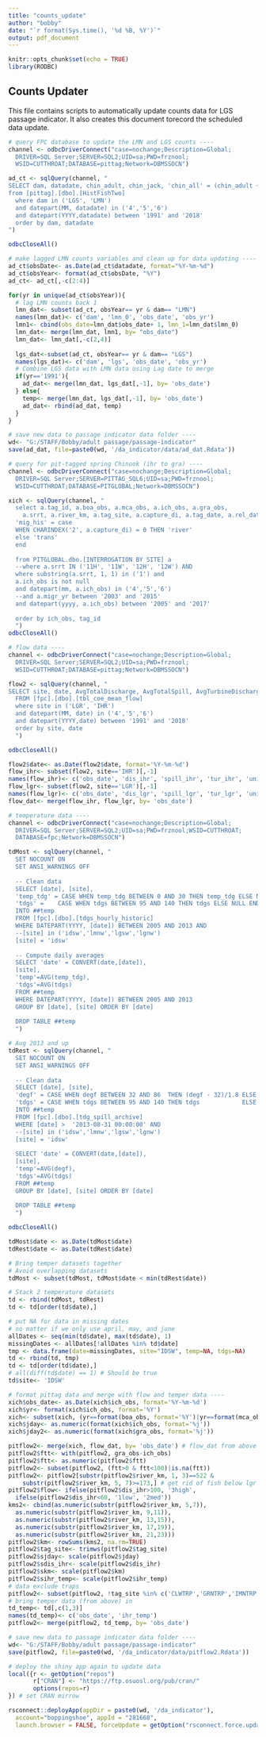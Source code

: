 ```yaml
---
title: "counts_update"
author: "bobby"
date: "`r format(Sys.time(), '%d %B, %Y')`"
output: pdf_document
---
```


```r
knitr::opts_chunk$set(echo = TRUE)
library(RODBC)
```

## Counts Updater  
This file contains scripts to automatically update counts data for LGS passage indicator. It also creates this document torecord the scheduled data update.

```r
# query FPC database to update the LMN and LGS counts ----
channel <- odbcDriverConnect("case=nochange;Description=Global;
  DRIVER=SQL Server;SERVER=SQL2;UID=sa;PWD=frznool;
  WSID=CUTTHROAT;DATABASE=pittag;Network=DBMSSOCN")

ad_ct <- sqlQuery(channel, "
SELECT dam, datadate, chin_adult, chin_jack, 'chin_all' = (chin_adult + chin_jack) 
from [pittag].[dbo].[HistFishTwo]
  where dam in ('LGS', 'LMN')
  and datepart(MM, datadate) in ('4','5','6')
  and datepart(YYYY,datadate) between '1991' and '2018'
  order by dam, datadate
")

odbcCloseAll()

# make lagged LMN counts variables and clean up for data updating ----
ad_ct$obsDate<- as.Date(ad_ct$datadate, format="%Y-%m-%d")
ad_ct$obsYear<- format(ad_ct$obsDate, "%Y")
ad_ct<- ad_ct[,-c(2:4)]

for(yr in unique(ad_ct$obsYear)){
  # lag LMN counts back 1
  lmn_dat<- subset(ad_ct, obsYear== yr & dam== "LMN")
  names(lmn_dat)<- c('dam', 'lmn_0', 'obs_date', 'obs_yr')
  lmn1<- cbind(obs_date=lmn_dat$obs_date+ 1, lmn_1=lmn_dat$lmn_0)
  lmn_dat<- merge(lmn_dat, lmn1, by= "obs_date")
  lmn_dat<- lmn_dat[,-c(2,4)]
  
  lgs_dat<-subset(ad_ct, obsYear== yr & dam== "LGS")
  names(lgs_dat)<- c('dam', 'lgs', 'obs_date', 'obs_yr')
  # Combine LGS data with LMN data using Lag date to merge
  if(yr=='1991'){
    ad_dat<- merge(lmn_dat, lgs_dat[,-1], by= 'obs_date')
  } else{
    temp<- merge(lmn_dat, lgs_dat[,-1], by= 'obs_date')
    ad_dat<- rbind(ad_dat, temp)
  }
}

# save new data to passage indicator data folder ----
wd<- "G:/STAFF/Bobby/adult passage/passage-indicator"
save(ad_dat, file=paste0(wd, '/da_indicator/data/ad_dat.Rdata'))
```

```r
# query for pit-tagged spring Chinook (ihr to gra) ----
channel <- odbcDriverConnect("case=nochange;Description=Global;
  DRIVER=SQL Server;SERVER=PITTAG_SQL6;UID=sa;PWD=frznool;
  WSID=CUTTHROAT;DATABASE=PITGLOBAL;Network=DBMSSOCN")

xich <- sqlQuery(channel, "
  select a.tag_id, a.boa_obs, a.mca_obs, a.ich_obs, a.gra_obs,
    a.srrt, a.river_km, a.tag_site, a.capture_di, a.tag_date, a.rel_date,
  'mig_his' = case
  WHEN CHARINDEX('2', a.capture_di) = 0 THEN 'river'
  else 'trans'
  end
  
  from PITGLOBAL.dbo.[INTERROGATION BY SITE] a
  --where a.srrt IN ('11H', '11W', '12H', '12W') AND
  where substring(a.srrt, 1, 1) in ('1') and
  a.ich_obs is not null
  and datepart(mm, a.ich_obs) in ('4','5','6')
  --and a.migr_yr between '2003' and '2015'
  and datepart(yyyy, a.ich_obs) between '2005' and '2017'
  
  order by ich_obs, tag_id  
  ")
odbcCloseAll()

# flow data ----
channel <- odbcDriverConnect("case=nochange;Description=Global;
  DRIVER=SQL Server;SERVER=SQL2;UID=sa;PWD=frznool;
  WSID=CUTTHROAT;DATABASE=pittag;Network=DBMSSOCN")

flow2 <- sqlQuery(channel, "
SELECT site, date, AvgTotalDischarge, AvgTotalSpill, AvgTurbineDischarge, AvgUnitsOnLine, AvSpillPct = round(((AvgTotalSpill/AvgTotalDischarge) * 100),0)
  FROM [fpc].[dbo].[tbl_coe_mean_flow]
  where site in ('LGR', 'IHR')
  and datepart(MM, date) in ('4','5','6')
  and datepart(YYYY,date) between '1991' and '2018'
  order by site, date
  ")

odbcCloseAll()

flow2$date<- as.Date(flow2$date, format='%Y-%m-%d')
flow_ihr<- subset(flow2, site=='IHR')[,-1]
names(flow_ihr)<- c('obs_date', 'dis_ihr', 'spill_ihr', 'tur_ihr', 'unit_ihr', 'spct_ihr')
flow_lgr<- subset(flow2, site=='LGR')[,-1]
names(flow_lgr)<- c('obs_date', 'dis_lgr', 'spill_lgr', 'tur_lgr', 'unit_lgr', 'spct_lgr')
flow_dat<- merge(flow_ihr, flow_lgr, by= 'obs_date')

# temperature data ----
channel <- odbcDriverConnect("case=nochange;Description=Global;
  DRIVER=SQL Server;SERVER=SQL2;UID=sa;PWD=frznool;WSID=CUTTHROAT;
  DATABASE=fpc;Network=DBMSSOCN")

tdMost <- sqlQuery(channel, "
  SET NOCOUNT ON
  SET ANSI_WARNINGS OFF
  
  -- Clean data
  SELECT [date], [site],
  'temp_tdg' = CASE WHEN temp_tdg BETWEEN 0 AND 30 THEN temp_tdg ELSE NULL END,
  'tdgs' =    CASE WHEN tdgs BETWEEN 95 AND 140 THEN tdgs ELSE NULL END
  INTO ##temp              
  FROM [fpc].[dbo].[tdgs_hourly_historic]
  WHERE DATEPART(YYYY, [date]) BETWEEN 2005 AND 2013 AND
  --[site] in ('idsw','lmnw','lgsw','lgnw') 
  [site] = 'idsw' 
  
  -- Compute daily averages
  SELECT 'date' = CONVERT(date,[date]),
  [site],
  'temp'=AVG(temp_tdg),
  'tdgs'=AVG(tdgs)
  FROM ##temp
  WHERE DATEPART(YYYY, [date]) BETWEEN 2005 AND 2013
  GROUP BY [date], [site] ORDER BY [date]  
  
  DROP TABLE ##temp
  ")

# Aug 2013 and up
tdRest <- sqlQuery(channel, "
  SET NOCOUNT ON
  SET ANSI_WARNINGS OFF
  
  -- Clean data
  SELECT [date], [site],
  'degf' = CASE WHEN degf BETWEEN 32 AND 86  THEN (degf - 32)/1.8 ELSE NULL END,
  'tdgs' = CASE WHEN tdgs BETWEEN 95 AND 140 THEN tdgs            ELSE NULL END
  INTO ##temp              
  FROM [fpc].[dbo].[tdg_spill_archive]
  WHERE [date] >  '2013-08-31 00:00:00' AND
  --[site] in ('idsw','lmnw','lgsw','lgnw') 
  [site] = 'idsw' 
  
  SELECT 'date' = CONVERT(date,[date]),
  [site],
  'temp'=AVG(degf),
  'tdgs'=AVG(tdgs)
  FROM ##temp
  GROUP BY [date], [site] ORDER BY [date]  
  
  DROP TABLE ##temp
  ")

odbcCloseAll()

tdMost$date <- as.Date(tdMost$date)
tdRest$date <- as.Date(tdRest$date)

# Bring temper datasets together
# Avoid overlapping datasets
tdMost <- subset(tdMost, tdMost$date < min(tdRest$date))

# Stack 2 temperature datasets
td <- rbind(tdMost, tdRest)
td <- td[order(td$date),] 

# put NA for data in missing dates
# no matter if we only use april, may, and june
allDates <- seq(min(td$date), max(td$date), 1)
missingDates <- allDates[!allDates %in% td$date]
tmp <- data.frame(date=missingDates, site="IDSW", temp=NA, tdgs=NA)
td <- rbind(td, tmp)
td <- td[order(td$date),]
# all(diff(td$date) == 1) # Should be true
td$site<- 'IDSW'

# format pittag data and merge with flow and temper data ----
xich$obs_date<- as.Date(xich$ich_obs, format='%Y-%m-%d')
xich$yr<- format(xich$ich_obs, format='%Y')
xich<- subset(xich, (yr==format(boa_obs, format='%Y')|yr==format(mca_obs, format='%Y')) & obs_date-as.Date(rel_date, format='%Y-%m-%d')>365)
xich$jday<- as.numeric(format(xich$ich_obs, format='%j'))
xich$jday2<- as.numeric(format(xich$gra_obs, format='%j'))

pitflow2<- merge(xich, flow_dat, by= 'obs_date') # flow_dat from above
pitflow2$ftt<- with(pitflow2, gra_obs-ich_obs)
pitflow2$ftt<- as.numeric(pitflow2$ftt)
pitflow2<- subset(pitflow2, (ftt>0 & ftt<100)|is.na(ftt))
pitflow2<- pitflow2[substr(pitflow2$river_km, 1, 3)==522 & 
    substr(pitflow2$river_km, 5, 7)>=173,] # get rid of fish below lgr
pitflow2$flow<- ifelse(pitflow2$dis_ihr>100, '3high',
  ifelse(pitflow2$dis_ihr<60, '1low', '2med'))
kms2<- cbind(as.numeric(substr(pitflow2$river_km, 5,7)),
  as.numeric(substr(pitflow2$river_km, 9,11)),
  as.numeric(substr(pitflow2$river_km, 13,15)),
  as.numeric(substr(pitflow2$river_km, 17,19)),
  as.numeric(substr(pitflow2$river_km, 21,23)))
pitflow2$km<- rowSums(kms2, na.rm=TRUE)
pitflow2$tag_site<- trimws(pitflow2$tag_site)
pitflow2$sjday<- scale(pitflow2$jday)
pitflow2$sdis_ihr<- scale(pitflow2$dis_ihr)
pitflow2$skm<- scale(pitflow2$km)
pitflow2$sihr_temp<- scale(pitflow2$ihr_temp)
# data exclude traps
pitflow2<- subset(pitflow2, !tag_site %in% c('CLWTRP','GRNTRP','IMNTRP','SNKTRP'))
# bring temper data (from above) in 
td_temp<- td[,c(1,3)]
names(td_temp)<- c('obs_date', 'ihr_temp')
pitflow2<- merge(pitflow2, td_temp, by= 'obs_date')

# save new data to passage indicator data folder ----
wd<- "G:/STAFF/Bobby/adult passage/passage-indicator"
save(pitflow2, file=paste0(wd, '/da_indicator/data/pitflow2.Rdata'))
```


```r
# deploy the shiny app again to update data
local({r <- getOption("repos")
       r["CRAN"] <- "https://ftp.osuosl.org/pub/cran/" 
       options(repos=r)
}) # set CRAN mirrow

rsconnect::deployApp(appDir = paste0(wd, '/da_indicator'),
  account="boppingshoe", appId = "281668",
  launch.browser = FALSE, forceUpdate = getOption("rsconnect.force.update.apps", TRUE))
```



